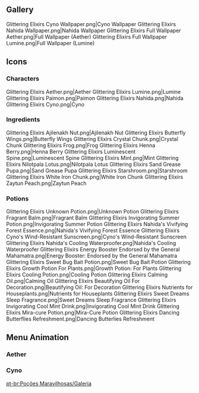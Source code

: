 {{Event Tabs}}
==Gallery==
<gallery>
Glittering Elixirs Cyno Wallpaper.png|Cyno Wallpaper
Glittering Elixirs Nahida Wallpaper.png|Nahida Wallpaper
Glittering Elixirs Full Wallpaper Aether.png|Full Wallpaper (Aether)
Glittering Elixirs Full Wallpaper Lumine.png|Full Wallpaper (Lumine)
</gallery>

==Icons==
===Characters===
<gallery>
Glittering Elixirs Aether.png|Aether
Glittering Elixirs Lumine.png|Lumine
Glittering Elixirs Paimon.png|Paimon
Glittering Elixirs Nahida.png|Nahida
Glittering Elixirs Cyno.png|Cyno
</gallery>

===Ingredients===
<gallery>
Glittering Elixirs Ajilenakh Nut.png|Ajilenakh Nut
Glittering Elixirs Butterfly Wings.png|Butterfly Wings
Glittering Elixirs Crystal Chunk.png|Crystal Chunk
Glittering Elixirs Frog.png|Frog
Glittering Elixirs Henna Berry.png|Henna Berry
Glittering Elixirs Luminescent Spine.png|Luminescent Spine
Glittering Elixirs Mint.png|Mint
Glittering Elixirs Nilotpala Lotus.png|Nilotpala Lotus
Glittering Elixirs Sand Grease Pupa.png|Sand Grease Pupa
Glittering Elixirs Starshroom.png|Starshroom
Glittering Elixirs White Iron Chunk.png|White Iron Chunk
Glittering Elixirs Zaytun Peach.png|Zaytun Peach
</gallery>

===Potions===
<gallery>
Glittering Elixirs Unknown Potion.png|Unknown Potion
Glittering Elixirs Fragrant Balm.png|Fragrant Balm
Glittering Elixirs Invigorating Summer Potion.png|Invigorating Summer Potion
Glittering Elixirs Nahida's Vivifying Forest Essence.png|Nahida's Vivifying Forest Essence
Glittering Elixirs Cyno's Wind-Resistant Sunscreen.png|Cyno's Wind-Resistant Sunscreen
Glittering Elixirs Nahida's Cooling Waterproofer.png|Nahida's Cooling Waterproofer
Glittering Elixirs Energy Booster Endorsed by the General Mahamatra.png|Energy Booster: Endorsed by the General Mahamatra
Glittering Elixirs Sweet Bug Bait Potion.png|Sweet Bug Bait Potion
Glittering Elixirs Growth Potion For Plants.png|Growth Potion: For Plants
Glittering Elixirs Cooling Potion.png|Cooling Potion
Glittering Elixirs Calming Oil.png|Calming Oil
Glittering Elixirs Beautifying Oil For Decoration.png|Beautifying Oil: For Decoration
Glittering Elixirs Nutrients for Houseplants.png|Nutrients for Houseplants
Glittering Elixirs Sweet Dreams Sleep Fragrance.png|Sweet Dreams Sleep Fragrance
Glittering Elixirs Invigorating Cool Mint Drink.png|Invigorating Cool Mint Drink
Glittering Elixirs Mira-cure Potion.png|Mira-Cure Potion
Glittering Elixirs Dancing Butterflies Refreshment.png|Dancing Butterlies Refreshment
</gallery>

==Menu Animation==
===Aether===
{{Preview
|file1    = Glittering Elixirs Menu Aether 1
|caption1 = Elixirs Menu, Aether

|file2    = Glittering Elixirs Menu Aether 2
|caption2 = Elixirs Menu, Aether
}}

===Cyno===
{{Preview
|size     = 200px

|file1    = Glittering Elixirs Menu Cyno 1
|caption1 = Elixirs Menu, Cyno

|file2    = Glittering Elixirs Menu Cyno 2
|caption2 = Elixirs Menu, Cyno
}}

[[pt-br:Poções Maravilhosas/Galeria]]